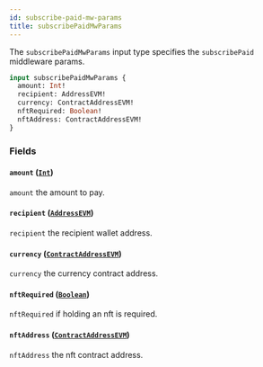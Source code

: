 ```yaml
---
id: subscribe-paid-mw-params
title: subscribePaidMwParams
---
```



The `subscribePaidMwParams` input type specifies the `subscribePaid` middleware params.

```graphql
input subscribePaidMwParams {
  amount: Int!
  recipient: AddressEVM!
  currency: ContractAddressEVM!
  nftRequired: Boolean!
  nftAddress: ContractAddressEVM!
}
```


### Fields

#### `amount` ([`Int`](/cyberconnect/reference/scalars/int))

`amount` the amount to pay.


#### `recipient` ([`AddressEVM`](/cyberconnect/reference/scalars/address-evm))

`recipient` the recipient wallet address.


#### `currency` ([`ContractAddressEVM`](/cyberconnect/reference/scalars/contract-address-evm))

`currency` the currency contract address.


#### `nftRequired` ([`Boolean`](/cyberconnect/reference/scalars/boolean))

`nftRequired` if holding an nft is required.


#### `nftAddress` ([`ContractAddressEVM`](/cyberconnect/reference/scalars/contract-address-evm))

`nftAddress` the nft contract address.




